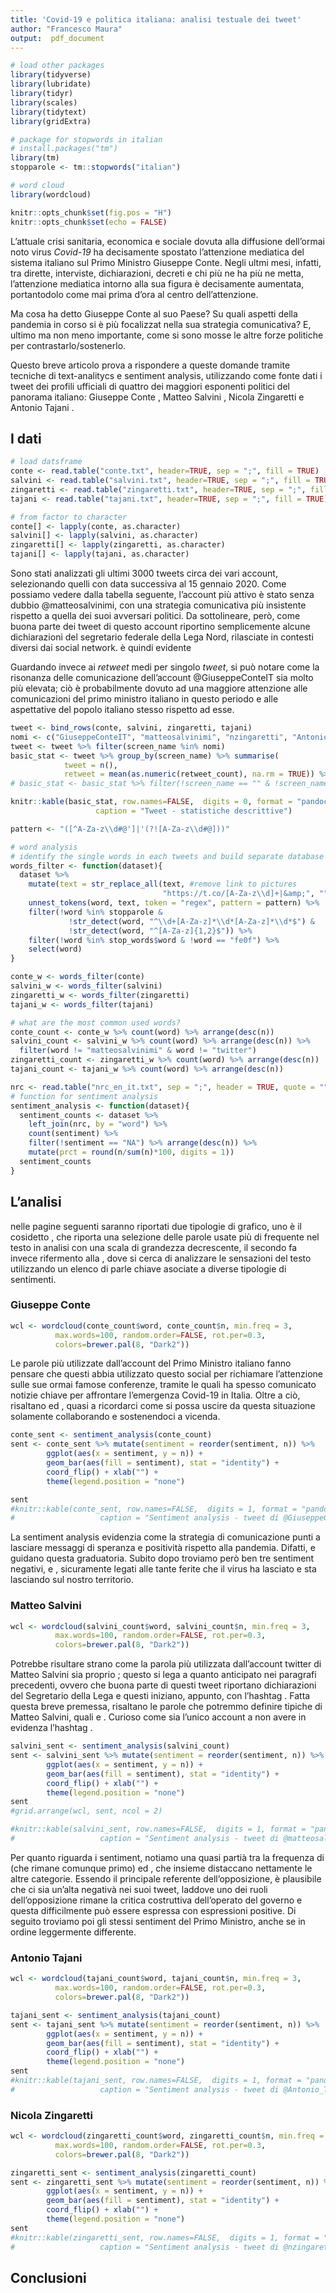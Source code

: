 ```yaml
---
title: 'Covid-19 e politica italiana: analisi testuale dei tweet'
author: "Francesco Maura"
output:  pdf_document
---
```


```r
# load other packages
library(tidyverse)
library(lubridate)
library(tidyr)
library(scales)
library(tidytext)
library(gridExtra)

# package for stopwords in italian
# install.packages("tm")
library(tm)
stopparole <- tm::stopwords("italian")

# word cloud
library(wordcloud)

knitr::opts_chunk$set(fig.pos = "H")
knitr::opts_chunk$set(echo = FALSE)
```

L'attuale crisi sanitaria, economica e sociale dovuta alla diffusione dell'ormai noto virus *Covid-19* ha decisamente spostato l'attenzione mediatica del sistema italiano sul Primo Ministro Giuseppe Conte. Negli ultmi mesi, infatti, tra dirette, interviste, dichiarazioni, decreti e chi più ne ha più ne metta, l'attenzione mediatica intorno alla sua figura è decisamente aumentata, portantodolo come mai prima d'ora al centro dell'attenzione.

Ma cosa ha detto Giuseppe Conte al suo Paese? Su quali aspetti della pandemia in corso si è più focalizzat nella sua strategia comunicativa? E, ultimo ma non meno importante, come si sono mosse le altre forze politiche per contrastarlo/sostenerlo.

Questo breve articolo prova a rispondere a queste domande tramite tecniche di text-analitycs e sentiment analysis, utilizzando come fonte dati i tweet dei profili ufficiali di quattro dei maggiori esponenti politici del panorama italiano: Giuseppe Conte [\underline{@GiuseppeConteIT}](https://twitter.com/GiuseppeConteIT "@GiuseppeConteIT"), Matteo Salvini 
[\underline{@matteosalvinimi}](https://twitter.com/matteosalvinimi "@matteosalvini"), Nicola Zingaretti
[\underline{@nzingaretti}](https://twitter.com/nzingaretti "@nzingaretti") e Antonio Tajani  [\underline{@Antonio\_Tajani}](https://twitter.com/Antonio_Tajani "@Antonio\_Tajani").

## I dati

```r
# load datsframe
conte <- read.table("conte.txt", header=TRUE, sep = ";", fill = TRUE)
salvini <- read.table("salvini.txt", header=TRUE, sep = ";", fill = TRUE)
zingaretti <- read.table("zingaretti.txt", header=TRUE, sep = ";", fill = TRUE)
tajani <- read.table("tajani.txt", header=TRUE, sep = ";", fill = TRUE)

# from factor to character
conte[] <- lapply(conte, as.character)
salvini[] <- lapply(salvini, as.character)
zingaretti[] <- lapply(zingaretti, as.character)
tajani[] <- lapply(tajani, as.character)
```
Sono stati analizzati gli ultimi 3000 tweets circa dei vari account, selezionando quelli con data successiva al 15 gennaio 2020. Come possiamo vedere dalla tabella seguente, l'account più attivo è stato senza dubbio @matteosalvinimi, con una strategia comunicativa più insistente rispetto a quella dei suoi avversari politici. Da sottolineare, però, come buona parte dei tweet di questo account riportino semplicemente alcune dichiarazioni del segretario federale della Lega Nord, rilasciate in contesti diversi dai social network. è quindi evidente 

Guardando invece ai *retweet* medi per singolo *tweet*, si può notare come la risonanza delle comunicazione dell'account @GiuseppeConteIT sia molto più elevata; ciò è probabilmente dovuto ad una maggiore attenzione alle comunicazioni del primo ministro italiano in questo periodo e alle aspettative del popolo italiano stesso rispetto ad esse. 

```r
tweet <- bind_rows(conte, salvini, zingaretti, tajani)
nomi <- c("GiuseppeConteIT", "matteosalvinimi", "nzingaretti", "Antonio_Tajani" )
tweet <- tweet %>% filter(screen_name %in% nomi)
basic_stat <- tweet %>% group_by(screen_name) %>% summarise(
            tweet = n(),
            retweet = mean(as.numeric(retweet_count), na.rm = TRUE)) %>% arrange(desc(retweet))
# basic_stat <- basic_stat %>% filter(!screen_name == "" & !screen_name == "FALSE")

knitr::kable(basic_stat, row.names=FALSE,  digits = 0, format = "pandoc",
                   caption = "Tweet - statistiche descrittive")

pattern <- "([^A-Za-z\\d#@']|'(?![A-Za-z\\d#@]))"

# word analysis
# identify the single words in each tweets and build separate database for them
words_filter <- function(dataset){
  dataset %>%
    mutate(text = str_replace_all(text, #remove link to pictures
                                  "https://t.co/[A-Za-z\\d]+|&amp;", "")) %>%
    unnest_tokens(word, text, token = "regex", pattern = pattern) %>%
    filter(!word %in% stopparole & 
             !str_detect(word, "^\\d+[A-Za-z]*\\d*[A-Za-z]*\\d*$") &
             !str_detect(word, "^[A-Za-z]{1,2}$")) %>% 
    filter(!word %in% stop_words$word & !word == "fe0f") %>%
    select(word)
}

conte_w <- words_filter(conte)
salvini_w <- words_filter(salvini)
zingaretti_w <- words_filter(zingaretti)
tajani_w <- words_filter(tajani)

# what are the most common used words?
conte_count <- conte_w %>% count(word) %>% arrange(desc(n))
salvini_count <- salvini_w %>% count(word) %>% arrange(desc(n)) %>%
  filter(word != "matteosalvinimi" & word != "twitter")
zingaretti_count <- zingaretti_w %>% count(word) %>% arrange(desc(n)) 
tajani_count <- tajani_w %>% count(word) %>% arrange(desc(n)) 

nrc <- read.table("nrc_en_it.txt", sep = ";", header = TRUE, quote = "")
# function for sentiment analysis
sentiment_analysis <- function(dataset){
  sentiment_counts <- dataset %>%
    left_join(nrc, by = "word") %>%
    count(sentiment) %>%
    filter(!sentiment == "NA") %>% arrange(desc(n)) %>%
    mutate(prct = round(n/sum(n)*100, digits = 1))
  sentiment_counts
} 
```

## L'analisi

\textbf{Una breve premessa - come leggere i grafici} nelle pagine seguenti saranno riportati due tipologie di grafico, uno è il cosidetto \textit{wordcloud}, che riporta una selezione delle parole usate più di frequente nel testo in analisi con una scala di grandezza decrescente, il secondo  fa invece rifermento alla \textit{sentiment analysis}, dove si cerca di analizzare le sensazioni del testo utilizzando un elenco di parle chiave asociate a diverse tipologie di sentimenti.

### Giuseppe Conte
```r
wcl <- wordcloud(conte_count$word, conte_count$n, min.freq = 3,
          max.words=100, random.order=FALSE, rot.per=0.3,
          colors=brewer.pal(8, "Dark2"))
```

Le parole più utilizzate dall'account \textit{twitter} del Primo Ministro italiano fanno pensare che questi abbia utilizzato questo social per richiamare l'attenzione sulle sue ormai famose conferenze, tramite le quali ha spesso comunicato notizie chiave per affrontare l'emergenza Covid-19 in Italia. Oltre a ciò, risaltano \texttt{cittadini, insieme} ed \texttt{emergenza}, quasi a ricordarci come si possa uscire da questa situazione solamente collaborando e sostenendoci a vicenda.

```r
conte_sent <- sentiment_analysis(conte_count)
sent <- conte_sent %>% mutate(sentiment = reorder(sentiment, n)) %>%
        ggplot(aes(x = sentiment, y = n)) +
        geom_bar(aes(fill = sentiment), stat = "identity") +
        coord_flip() + xlab("") +
        theme(legend.position = "none")

sent
#knitr::kable(conte_sent, row.names=FALSE,  digits = 1, format = "pandoc",
#                   caption = "Sentiment analysis - tweet di @GiuseppeConteIT")
```

La sentiment analysis evidenzia come la strategia di comunicazione punti a lasciare messaggi di speranza e positività rispetto alla pandemia. Difatti, \textit{positivo} e \textit{fiducia} guidano questa graduatoria. Subito dopo troviamo però ben tre sentiment negativi, \textit{negativo, paura} e \textit{tristezza}, sicuramente legati alle tante ferite che il virus ha lasciato e sta lasciando sul nostro territorio.

### Matteo Salvini

```r
wcl <- wordcloud(salvini_count$word, salvini_count$n, min.freq = 3,
          max.words=100, random.order=FALSE, rot.per=0.3,
          colors=brewer.pal(8, "Dark2"))
```

Potrebbe risultare strano come la parola più utilizzata dall'account twitter di Matteo Salvini sia proprio \texttt{\#Salvini}; questo si lega a quanto anticipato nei paragrafi precedenti, ovvero che buona parte di questi tweet riportano dichiarazioni del Segretario della Lega e questi iniziano, appunto, con l'hashtag \texttt{\#Salvini}. Fatta questa breve premessa, risaltano le parole che potremmo definire tipiche di Matteo Salvini, quali \texttt{amici} e \texttt{italiani}. Curioso come sia l'unico account a non avere in evidenza l'hashtag \texttt{\#coronavirus}.

```r
salvini_sent <- sentiment_analysis(salvini_count)
sent <- salvini_sent %>% mutate(sentiment = reorder(sentiment, n)) %>%
        ggplot(aes(x = sentiment, y = n)) +
        geom_bar(aes(fill = sentiment), stat = "identity") +
        coord_flip() + xlab("") +
        theme(legend.position = "none")
sent
#grid.arrange(wcl, sent, ncol = 2)

#knitr::kable(salvini_sent, row.names=FALSE,  digits = 1, format = "pandoc",
#                   caption = "Sentiment analysis - tweet di @matteosalvinimi")
```

Per quanto riguarda i sentiment, notiamo una quasi partià tra la frequenza di \textit{positivo} (che rimane comunque primo) ed \textit{negativo}, che insieme distaccano nettamente le altre categorie. Essendo il principale referente dell'opposizione, è plausibile che ci sia un'alta negativà nei suoi tweet, laddove uno dei ruoli dell'opposizione rimane la critica costruttiva dell'operato del governo e questa difficilmente può essere espressa con espressioni positive. Di seguito troviamo poi gli stessi sentiment del Primo Ministro, anche se in ordine leggermente differente.

### Antonio Tajani

```r
wcl <- wordcloud(tajani_count$word, tajani_count$n, min.freq = 3,
          max.words=100, random.order=FALSE, rot.per=0.3,
          colors=brewer.pal(8, "Dark2"))
```


```r
tajani_sent <- sentiment_analysis(tajani_count)
sent <- tajani_sent %>% mutate(sentiment = reorder(sentiment, n)) %>%
        ggplot(aes(x = sentiment, y = n)) +
        geom_bar(aes(fill = sentiment), stat = "identity") +
        coord_flip() + xlab("") +
        theme(legend.position = "none")
sent
#knitr::kable(tajani_sent, row.names=FALSE,  digits = 1, format = "pandoc",
#                   caption = "Sentiment analysis - tweet di @Antonio_Tajani")
```

### Nicola Zingaretti

```r
wcl <- wordcloud(zingaretti_count$word, zingaretti_count$n, min.freq = 3,
          max.words=100, random.order=FALSE, rot.per=0.3,
          colors=brewer.pal(8, "Dark2"))
```


```r
zingaretti_sent <- sentiment_analysis(zingaretti_count)
sent <- zingaretti_sent %>% mutate(sentiment = reorder(sentiment, n)) %>%
        ggplot(aes(x = sentiment, y = n)) +
        geom_bar(aes(fill = sentiment), stat = "identity") +
        coord_flip() + xlab("") +
        theme(legend.position = "none")
sent
#knitr::kable(zingaretti_sent, row.names=FALSE,  digits = 1, format = "pandoc",
#                   caption = "Sentiment analysis - tweet di @nzingaretti")
```

## Conclusioni